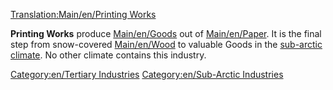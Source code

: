 [[Translation:Main/en/Printing Works]]{{en/-}}
{{en/Industries|image=Printworks.png
|name=Printing Works
|climates=[[Main/en/Climates#Sub-arctic]]
|accepts=[[Main/en/Paper]]
|produces=[[Main/en/Goods]]
|notes=Not present in other [[Main/en/Climates]].
}}

'''Printing Works''' produce [[Main/en/Goods]] out of [[Main/en/Paper]]. It is the final step from snow-covered [[Main/en/Wood]] to valuable Goods in the [[Main/en/Climates#Sub-arctic|sub-arctic climate]]. No other climate contains this industry.

{{en/Navbox Industries}}

[[Category:en/Tertiary Industries]]
[[Category:en/Sub-Arctic Industries]]